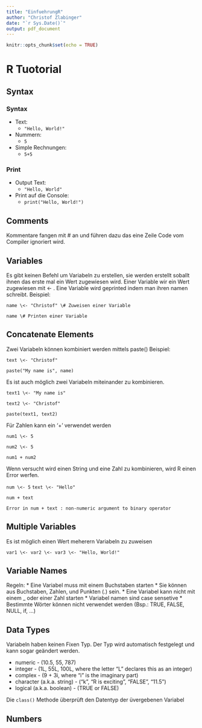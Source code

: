 ```yaml
---
title: "EinfuehrungR"
author: "Christof Zlabinger"
date: "`r Sys.Date()`"
output: pdf_document
---
```


```r
knitr::opts_chunk$set(echo = TRUE)
```

# R Tuotorial

## Syntax

### Syntax

-   Text:
    -   `"Hello, World!"`
-   Nummern:
    -   `5`
-   Simple Rechnungen:
    -   `5+5`

### Print

-   Output Text:
    -   `"Hello, World"`
-   Print auf die Console:
    -   `print("Hello, World!")`

## Comments

Kommentare fangen mit \# an und führen dazu das eine Zeile Code vom Compiler ignoriert wird.

## Variables

Es gibt keinen Befehl um Variabeln zu erstellen, sie werden erstellt soballt ihnen das erste mal ein Wert zugewiesen wird. Einer Variable wir ein Wert zugewiesen mit \<- . Eine Variable wird geprinted indem man ihren namen schreibt. Beispiel:

`name \<- "Christof" \# Zuweisen einer Variable`

`name \# Printen einer Variable`

## Concatenate Elements

Zwei Variabeln können kombiniert werden mittels paste() Beispiel:

`text \<- "Christof"`

`paste("My name is", name)`

Es ist auch möglich zwei Variabeln miteinander zu kombinieren.

`text1 \<- "My name is"`

`text2 \<- "Christof"`

`paste(text1, text2)`

Für Zahlen kann ein '+' verwendet werden

`num1 \<- 5`

`num2 \<- 5`

`num1 + num2`

Wenn versucht wird einen String und eine Zahl zu kombinieren, wird R einen Error werfen.

`num \<- 5` `text \<- "Hello"`

`num + text`

`Error in num + text : non-numeric argument to binary operator`

## Multiple Variables

Es ist möglich einen Wert meherern Variabeln zu zuweisen

`var1 \<- var2 \<- var3 \<- "Hello, World!"`

## Variable Names

Regeln: \* Eine Variabel muss mit einem Buchstaben starten \* Sie können aus Buchstaben, Zahlen, und Punkten (.) sein. \* Eine Variabel kann nicht mit einem \_ oder einer Zahl starten \* Variabel namen sind case sensetive \* Bestimmte Wörter können nicht verwendet werden (Bsp.: TRUE, FALSE, NULL, if, ...)

## Data Types

Variabeln haben keinen Fixen Typ. Der Typ wird automatisch festgelegt und kann sogar geändert werden.

-   numeric - (10.5, 55, 787)
-   integer - (1L, 55L, 100L, where the letter "L" declares this as an integer)
-   complex - (9 + 3i, where "i" is the imaginary part)
-   character (a.k.a. string) - ("k", "R is exciting", "FALSE", "11.5")
-   logical (a.k.a. boolean) - (TRUE or FALSE)

Die `class()` Methode überprüft den Datentyp der üvergebenen Variabel

## Numbers